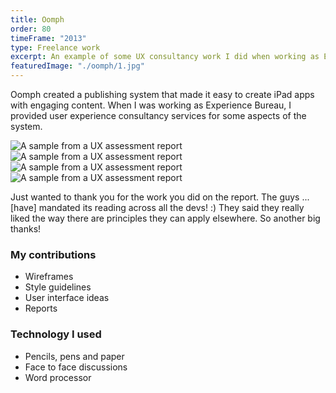 ```yaml
---
title: Oomph
order: 80
timeFrame: "2013"
type: Freelance work
excerpt: An example of some UX consultancy work I did when working as Experience Bureau.
featuredImage: "./oomph/1.jpg"
---
```


Oomph created a publishing system that made it easy to create iPad apps with engaging content. 
When I was working as Experience Bureau, I provided user experience consultancy services for 
some aspects of the system. 

<Gallery>

![A sample from a UX assessment report](./oomph/1.jpg)
![A sample from a UX assessment report](./oomph/4.jpg)
![A sample from a UX assessment report](./oomph/2.jpg)
![A sample from a UX assessment report](./oomph/3.jpg)

</Gallery>

<Quote attributionText="Oomph Chief Technologist">
Just wanted to thank you for the work you did on the report. The guys ... [have] mandated its reading across all the devs! :) They said they really liked the way there are principles they can apply elsewhere. So another big thanks!
</Quote>

### My contributions

* Wireframes
* Style guidelines
* User interface ideas
* Reports

### Technology I used

* Pencils, pens and paper
* Face to face discussions
* Word processor
